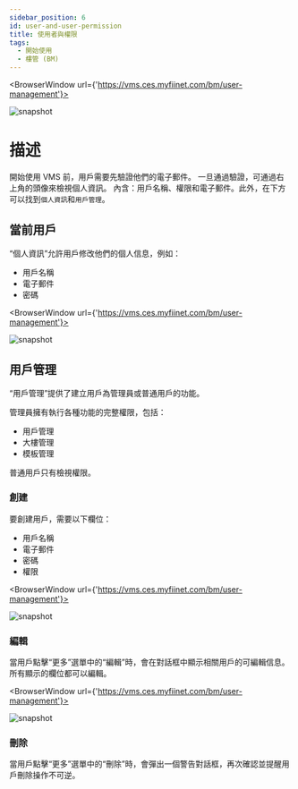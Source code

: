 ---
sidebar_position: 6
id: user-and-user-permission
title: 使用者與權限
tags:
  - 開始使用
  - 樓管 (BM)
---


<BrowserWindow url={'https://vms.ces.myfiinet.com/bm/user-management'}>

![snapshot](/assets/bm/bm-user-popover-zh-hant.png)

</BrowserWindow>

# 描述

開始使用 VMS 前，用戶需要先驗證他們的電子郵件。 一旦通過驗證，可通過右上角的頭像來檢視個人資訊。 內含：用戶名稱、權限和電子郵件。此外，在下方可以找到`個人資訊`和`用戶管理`。

## 當前用戶

“個人資訊”允許用戶修改他們的個人信息，例如：

- 用戶名稱
- 電子郵件
- 密碼

<BrowserWindow url={'https://vms.ces.myfiinet.com/bm/user-management'}>

![snapshot](/assets/bm/bm-user-info-dialog-zh-hant.png)

</BrowserWindow>

## 用戶管理

“用戶管理”提供了建立用戶為管理員或普通用戶的功能。

管理員擁有執行各種功能的完整權限，包括：

- 用戶管理
- 大樓管理
- 模板管理

普通用戶只有檢視權限。

### 創建

要創建用戶，需要以下欄位：

- 用戶名稱
- 電子郵件
- 密碼
- 權限

<BrowserWindow url={'https://vms.ces.myfiinet.com/bm/user-management'}>

![snapshot](/assets/bm/bm-create-user-zh-hant.png)

</BrowserWindow>

### 編輯

當用戶點擊“更多”選單中的“編輯”時，會在對話框中顯示相關用戶的可編輯信息。 所有顯示的欄位都可以編輯。

<BrowserWindow url={'https://vms.ces.myfiinet.com/bm/user-management'}>

![snapshot](/assets/bm/bm-user-management-zh-hant.png)

</BrowserWindow>

### 刪除

當用戶點擊“更多”選單中的“刪除”時，會彈出一個警告對話框，再次確認並提醒用戶刪除操作不可逆。
